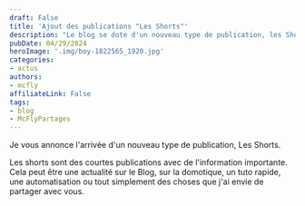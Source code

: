 ```yaml
---
draft: False
title: 'Ajout des publications "Les Shorts"'
description: "Le blog se dote d'un nouveau type de publication, les Shorts."
pubDate: 04/29/2024
heroImage: '.img/boy-1822565_1920.jpg'
categories: 
- actus
authors: 
- mcfly
affiliateLink: False
tags:
- blog
- McFlyPartages
---
```


Je vous annonce l'arrivée d'un nouveau type de publication, Les Shorts.

Les shorts sont des courtes publications avec de l'information importante. Cela peut être une actualité sur le Blog, sur la domotique, un tuto rapide, une automatisation ou tout simplement des choses que j'ai envie de partager avec vous.